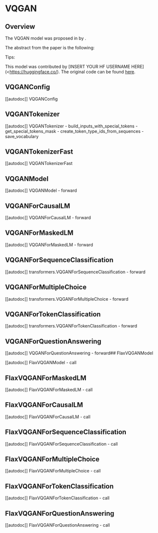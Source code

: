 <!--Copyright 2022 The HuggingFace Team. All rights reserved.

Licensed under the Apache License, Version 2.0 (the "License"); you may not use this file except in compliance with
the License. You may obtain a copy of the License at

http://www.apache.org/licenses/LICENSE-2.0

Unless required by applicable law or agreed to in writing, software distributed under the License is distributed on
an "AS IS" BASIS, WITHOUT WARRANTIES OR CONDITIONS OF ANY KIND, either express or implied. See the License for the
specific language governing permissions and limitations under the License.
-->

# VQGAN

## Overview

The VQGAN model was proposed in [<INSERT PAPER NAME HERE>](<INSERT PAPER LINK HERE>)  by <INSERT AUTHORS HERE>. <INSERT SHORT SUMMARY HERE>

The abstract from the paper is the following:

*<INSERT PAPER ABSTRACT HERE>*

Tips:

<INSERT TIPS ABOUT MODEL HERE>

This model was contributed by [INSERT YOUR HF USERNAME HERE](<https://huggingface.co/<INSERT YOUR HF USERNAME HERE>). The original code can be found [here](<INSERT LINK TO GITHUB REPO HERE>).

## VQGANConfig

[[autodoc]] VQGANConfig


## VQGANTokenizer

[[autodoc]] VQGANTokenizer
    - build_inputs_with_special_tokens
    - get_special_tokens_mask
    - create_token_type_ids_from_sequences
    - save_vocabulary


## VQGANTokenizerFast

[[autodoc]] VQGANTokenizerFast


## VQGANModel

[[autodoc]] VQGANModel
    - forward


## VQGANForCausalLM

[[autodoc]] VQGANForCausalLM
    - forward


## VQGANForMaskedLM

[[autodoc]] VQGANForMaskedLM
    - forward


## VQGANForSequenceClassification

[[autodoc]] transformers.VQGANForSequenceClassification
    - forward

## VQGANForMultipleChoice

[[autodoc]] transformers.VQGANForMultipleChoice
    - forward


## VQGANForTokenClassification

[[autodoc]] transformers.VQGANForTokenClassification
    - forward


## VQGANForQuestionAnswering

[[autodoc]] VQGANForQuestionAnswering
    - forward## FlaxVQGANModel

[[autodoc]] FlaxVQGANModel
    - call


## FlaxVQGANForMaskedLM

[[autodoc]] FlaxVQGANForMaskedLM
    - call


## FlaxVQGANForCausalLM

[[autodoc]] FlaxVQGANForCausalLM
    - call


## FlaxVQGANForSequenceClassification

[[autodoc]] FlaxVQGANForSequenceClassification
    - call


## FlaxVQGANForMultipleChoice

[[autodoc]] FlaxVQGANForMultipleChoice
    - call


## FlaxVQGANForTokenClassification

[[autodoc]] FlaxVQGANForTokenClassification
    - call


## FlaxVQGANForQuestionAnswering

[[autodoc]] FlaxVQGANForQuestionAnswering
    - call